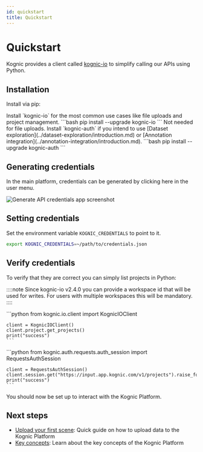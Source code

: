 ```yaml
---
id: quickstart
title: Quickstart
---
```



# Quickstart

Kognic provides a client called [kognic-io](https://pypi.org/project/kognic-io/) to simplify calling our APIs using Python.

## Installation
Install via pip:

<Tabs>
  <TabItem value="kognic-io-installation" label="kognic-io" default>
    Install `kognic-io` for the most common use cases like file uploads and project management.
    ```bash
    pip install --upgrade kognic-io
    ```
  </TabItem>
  <TabItem value="kognic-auth-installation" label="kognic-auth" default>
    Not needed for file uploads. Install `kognic-auth` if you intend to use [Dataset exploration](../dataset-exploration/introduction.md) or [Annotation integration](../annotation-integration/introduction.md).
    ```bash
    pip install --upgrade kognic-auth
    ```
  </TabItem>
</Tabs>



## Generating credentials

In the main platform, credentials can be generated by clicking here in the user menu.

![Generate API credentials app screenshot](../../static/img/generate-api-credentials.png)

## Setting credentials

Set the environment variable `KOGNIC_CREDENTIALS` to point to it.

```bash
export KOGNIC_CREDENTIALS=~/path/to/credentials.json
```

## Verify credentials

To verify that they are correct you can simply list projects in Python:

::::note
Since kognic-io v2.4.0 you can provide a workspace id that will be used for writes.
For users with multiple workspaces this will be mandatory.
::::

<Tabs>
  <TabItem value="kognic-io-verify" label="kognic-io" default>
    ```python
    from kognic.io.client import KognicIOClient

    client = KognicIOClient()
    client.project.get_projects()
    print("success")
    ```

  </TabItem>
  <TabItem value="kognic-auth-verify" label="kognic-auth" default>
    ```python
    from kognic.auth.requests.auth_session import RequestsAuthSession

    client = RequestsAuthSession()
    client.session.get("https://input.app.kognic.com/v1/projects").raise_for_status()
    print("success")
    ```

  </TabItem>
</Tabs>

You should now be set up to interact with the Kognic Platform.

## Next steps

- [Upload your first scene](../upload-data/upload-your-first-scene.mdx): Quick guide on how to upload data to the Kognic Platform
- [Key concepts](../key_concepts.md): Learn about the key concepts of the Kognic Platform
